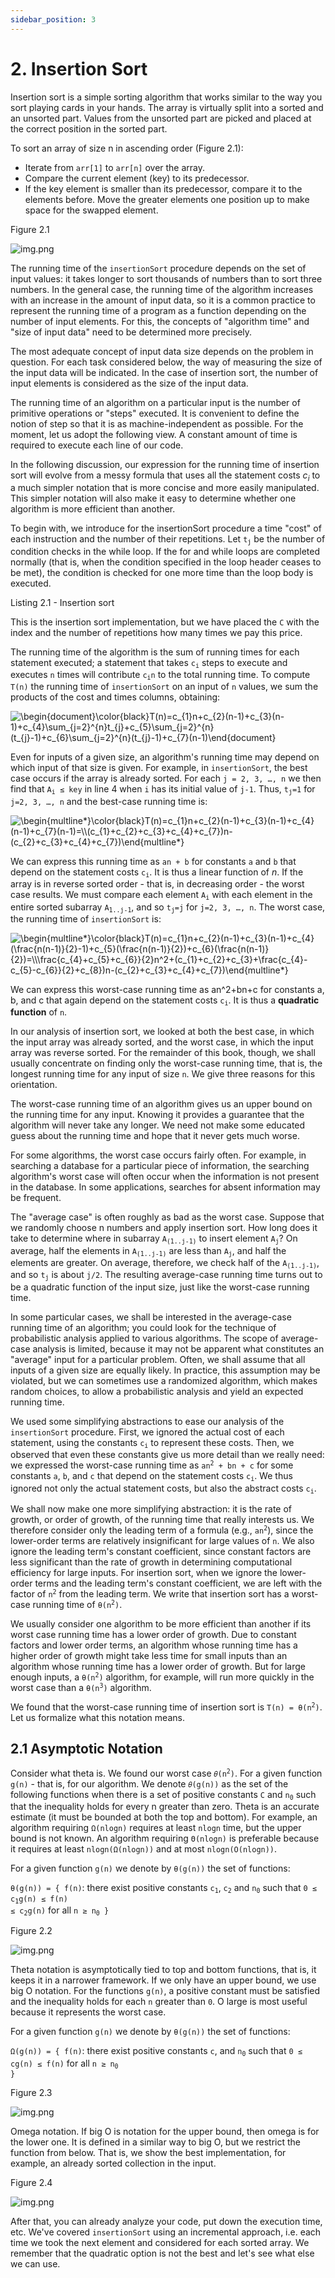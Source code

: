 ```yaml
---
sidebar_position: 3
---
```



# 2. Insertion Sort

Insertion sort is a simple sorting algorithm that works similar to the way you sort playing cards in your hands. The array is virtually split into a sorted and an unsorted part. Values from the unsorted part are picked and placed at the correct position in the sorted part.

To sort an array of size n in ascending order (Figure 2.1):
- Iterate from `arr[1]` to `arr[n]` over the array.
- Compare the current element (key) to its predecessor.
- If the key element is smaller than its predecessor, compare it to the elements before. Move the greater elements one position up to make space for the swapped element.

Figure 2.1

![img.png](img/insertion_sort.png)

The running time of the `insertionSort` procedure depends on the set of input values: it takes longer to sort thousands of numbers than to sort three numbers. In the general case, the running time of the algorithm increases with an increase in the amount of input data, so it is a common practice to represent the running time of a program as a function depending on the number of input elements. For this, the concepts of "algorithm time" and "size of input data" need to be determined more precisely.

The most adequate concept of input data size depends on the problem in question. For each task considered below, the way of measuring the size of the input data will be indicated. In the case of insertion sort, the number of input elements is considered as the size of the input data.

The running time of an algorithm on a particular input is the number of primitive operations or "steps" executed. It is convenient to define the notion of step so that it is as machine-independent as possible. For the moment, let us adopt the following view. A constant amount of time is required to execute each line of our code.

In the following discussion, our expression for the running time of insertion sort will evolve from a messy formula that uses all the statement costs _c<sub>i</sub>_ to a much simpler notation that is more concise and more easily manipulated. This simpler notation will also make it easy to determine whether one algorithm is more efficient than another.

To begin with, we introduce for the insertionSort procedure a time "cost" of each instruction and the number of their repetitions. Let <code>t<sub>j</sub></code> be the number of condition checks in the while loop. If the for and while loops are completed normally (that is, when the condition specified in the loop header ceases to be met), the condition is checked for one more time than the loop body is executed.

Listing 2.1 - Insertion sort

<CodeEmbedLink
  title="Insertion sort"
  src="https://codesandbox.io/embed/insertion-sort-p4g1bn?expanddevtools=1&fontsize=14&hidenavigation=1&theme=dark"
/>

This is the insertion sort implementation, but we have placed the `C` with the index and the number of repetitions how many times we pay this price.

The running time of the algorithm is the sum of running times for each statement executed; a statement that takes <code>c<sub>i</sub></code> steps to execute and executes `n` times will contribute <code>c<sub>i</sub>n</code> to the total running time. To compute `T(n)` the running time of `insertionSort` on an input of `n` values, we sum the products of the cost and times columns, obtaining:

<div className="formula">
  <img src="https://latex.codecogs.com/svg.image?\begin{document}\color{black}T(n)=c_{1}n&plus;c_{2}(n-1)&plus;c_{3}(n-1)&plus;c_{4}\sum_{j=2}^{n}t_{j}&plus;c_{5}\sum_{j=2}^{n}(t_{j}-1)&plus;c_{6}\sum_{j=2}^{n}(t_{j}-1)&plus;c_{7}(n-1)\end{document}" title="\begin{document}\color{black}T(n)=c_{1}n+c_{2}(n-1)+c_{3}(n-1)+c_{4}\sum_{j=2}^{n}t_{j}+c_{5}\sum_{j=2}^{n}(t_{j}-1)+c_{6}\sum_{j=2}^{n}(t_{j}-1)+c_{7}(n-1)\end{document}" />
</div>

Even for inputs of a given size, an algorithm's running time may depend on which input of that size is given. For example, in `insertionSort`, the best case occurs if the array is already sorted. For each `j = 2, 3, …, n` we then find that <code>A<sub>i</sub> ≤ key</code> in line 4 when `i` has its initial value of `j-1`. Thus, <code>t<sub>j</sub>=1</code> for <code>j=2, 3, …, n</code> and the best-case running time is:

<div className="formula">
  <img src="https://latex.codecogs.com/svg.image?\begin{multline*}\color{black}T(n)=c_{1}n&plus;c_{2}(n-1)&plus;c_{3}(n-1)&plus;c_{4}(n-1)&plus;c_{7}(n-1)=\\(c_{1}&plus;c_{2}&plus;c_{3}&plus;c_{4}&plus;c_{7})n-(c_{2}&plus;c_{3}&plus;c_{4}&plus;c_{7})\end{multline*}" title="\begin{multline*}\color{black}T(n)=c_{1}n+c_{2}(n-1)+c_{3}(n-1)+c_{4}(n-1)+c_{7}(n-1)=\\(c_{1}+c_{2}+c_{3}+c_{4}+c_{7})n-(c_{2}+c_{3}+c_{4}+c_{7})\end{multline*}" />
</div>

We can express this running time as `an + b` for constants `a` and `b` that depend on the statement costs <code>c<sub>i</sub></code>. It is thus a linear function of _n_.
If the array is in reverse sorted order - that is, in decreasing order - the worst case results. We must compare each element <code>A<sub>i</sub></code> with each element in the entire sorted subarray <code>A<sub>1..j-1</sub></code>, and so <code>t<sub>j</sub>=j</code> for `j=2, 3, …, n`. The worst case, the running time of `insertionSort` is:

<div className="formula">
  <img src="https://latex.codecogs.com/svg.image?\begin{multline*}\color{black}T(n)=c_{1}n&plus;c_{2}(n-1)&plus;c_{3}(n-1)&plus;c_{4}(\frac{n(n-1)}{2}-1)&plus;c_{5}(\frac{n(n-1)}{2})&plus;c_{6}(\frac{n(n-1)}{2})=\\\frac{c_{4}&plus;c_{5}&plus;c_{6}}{2}n^2&plus;(c_{1}&plus;c_{2}&plus;c_{3}&plus;\frac{c_{4}-c_{5}-c_{6}}{2}&plus;c_{8})n-(c_{2}&plus;c_{3}&plus;c_{4}&plus;c_{7})\end{multline*}" title="\begin{multline*}\color{black}T(n)=c_{1}n+c_{2}(n-1)+c_{3}(n-1)+c_{4}(\frac{n(n-1)}{2}-1)+c_{5}(\frac{n(n-1)}{2})+c_{6}(\frac{n(n-1)}{2})=\\\frac{c_{4}+c_{5}+c_{6}}{2}n^2+(c_{1}+c_{2}+c_{3}+\frac{c_{4}-c_{5}-c_{6}}{2}+c_{8})n-(c_{2}+c_{3}+c_{4}+c_{7})\end{multline*}" />
</div>

We can express this worst-case running time as an^2+bn+c for constants a, b, and c that again depend on the statement costs <code>c<sub>i</sub></code>. It is thus a **quadratic function** of `n`.

In our analysis of insertion sort, we looked at both the best case, in which the input array was already sorted, and the worst case, in which the input array was reverse sorted. For the remainder of this book, though, we shall usually concentrate on finding only the worst-case running time, that is, the longest running time for any input of size `n`. We give three reasons for this orientation.

The worst-case running time of an algorithm gives us an upper bound on the running time for any input. Knowing it provides a guarantee that the algorithm will never take any longer. We need not make some educated guess about the running time and hope that it never gets much worse.

For some algorithms, the worst case occurs fairly often. For example, in searching a database for a particular piece of information, the searching algorithm's worst case will often occur when the information is not present in the database. In some applications, searches for absent information may be frequent.

The "average case" is often roughly as bad as the worst case. Suppose that we randomly choose n numbers and apply insertion sort. How long does it take to determine where in subarray <code>A<sub>(1..j-1)</sub></code> to insert element <code>A<sub>j</sub></code>? On average, half the elements in <code>A<sub>(1..j-1)</sub></code> are less than <code>A<sub>j</sub></code>, and half the elements are greater. On average, therefore, we check half of the <code>A<sub>(1..j-1)</sub></code>, and so <code>t<sub>j</sub></code> is about `j/2`. The resulting average-case running time turns out to be a quadratic function of the input size, just like the worst-case running time.

In some particular cases, we shall be interested in the average-case running time of an algorithm; you could look for the technique of probabilistic analysis applied to various algorithms. The scope of average-case analysis is limited, because it may not be apparent what constitutes an "average" input for a particular problem. Often, we shall assume that all inputs of a given size are equally likely. In practice, this assumption may be violated, but we can sometimes use a randomized algorithm, which makes random choices, to allow a probabilistic analysis and yield an expected running time.

We used some simplifying abstractions to ease our analysis of the `insertionSort` procedure. First, we ignored the actual cost of each statement, using the constants <code>c<sub>i</sub></code> to represent these costs. Then, we observed that even these constants give us more detail than we really need: we expressed the worst-case running time as <code>an<sup>2</sup> + bn + c</code> for some constants `a`, `b`, and `c` that depend on the statement costs <code>c<sub>i</sub></code>. We thus ignored not only the actual statement costs, but also the abstract costs <code>c<sub>i</sub></code>.

We shall now make one more simplifying abstraction: it is the rate of growth, or order of growth, of the running time that really interests us. We therefore consider only the leading term of a formula (e.g., <code>an<sup>2</sup></code>), since the lower-order terms are relatively insignificant for large values of `n`. We also ignore the leading term's constant coefficient, since constant factors are less significant than the rate of growth in determining computational efficiency for large inputs. For insertion sort, when we ignore the lower-order terms and the leading term's constant coefficient, we are left with the factor of <code>n<sup>2</sup></code> from the leading term. We write that insertion sort has a worst-case running time of <code>θ(n<sup>2</sup>)</code>.

We usually consider one algorithm to be more efficient than another if its worst case running time has a lower order of growth. Due to constant factors and lower order terms, an algorithm whose running time has a higher order of growth might take less time for small inputs than an algorithm whose running time has a lower order of growth. But for large enough inputs, a <code>θ(n<sup>2</sup>)</code> algorithm, for example, will run more quickly in the worst case than a <code>θ(n<sup>3</sup>)</code> algorithm.

We found that the worst-case running time of insertion sort is <code>T(n) = θ(n<sup>2</sup>)</code>. Let us formalize what this notation means.

## 2.1 Asymptotic Notation

Consider what theta is. We found our worst case <code>𝜃(n<sup>2</sup>)</code>. For a given function `g(n)` - that is, for our algorithm. We denote `𝜃(g(n))` as the set of the following functions when there is a set of positive constants `C` and <code>n<sub>0</sub></code> such that the inequality holds for every n greater than zero. Theta is an accurate estimate (it must be bounded at both the top and bottom). For example, an algorithm requiring `Ω(nlogn)` requires at least `nlogn` time, but the upper bound is not known. An algorithm requiring `Θ(nlogn)` is preferable because it requires at least `nlogn(Ω(nlogn))` and at most `nlogn(O(nlogn))`.

For a given function `g(n)` we denote by `θ(g(n))` the set of functions:

`θ(g(n)) = { f(n)`: there exist positive constants <code>c<sub>1</sub></code>, <code>c<sub>2</sub></code> and <code>n<sub>0</sub></code> such that <code>0 ≤ c<sub>1</sub>g(n) ≤ f(n) ≤ c<sub>2</sub>g(n)</code> for all <code>n ≥ n<sub>0</sub> }</code>

Figure 2.2

![img.png](img/asymptotic_notation_1.png)

Theta notation is asymptotically tied to top and bottom functions, that is, it keeps it in a narrower framework. If we only have an upper bound, we use big O notation. For the functions `g(n)`, a positive constant must be satisfied and the inequality holds for each `n` greater than `0`. O large is most useful because it represents the worst case.

For a given function `g(n)` we denote by `θ(g(n))` the set of functions:

`Ω(g(n)) = { f(n)`: there exist positive constants `c`, and <code>n<sub>0</sub></code> such that `0 ≤ cg(n) ≤ f(n)` for all <code>n ≥ n<sub>0</sub> }</code>

Figure 2.3

![img.png](img/asymptotic_notation_2.png)

Omega notation. If big O is notation for the upper bound, then omega is for the lower one. It is defined in a similar way to big O, but we restrict the function from below. That is, we show the best implementation, for example, an already sorted collection in the input.

Figure 2.4

![img.png](img/asymptotic_notation_3.png)

After that, you can already analyze your code, put down the execution time, etc. We've covered `insertionSort` using an incremental approach, i.e. each time we took the next element and considered for each sorted array. We remember that the quadratic option is not the best and let's see what else we can use.
